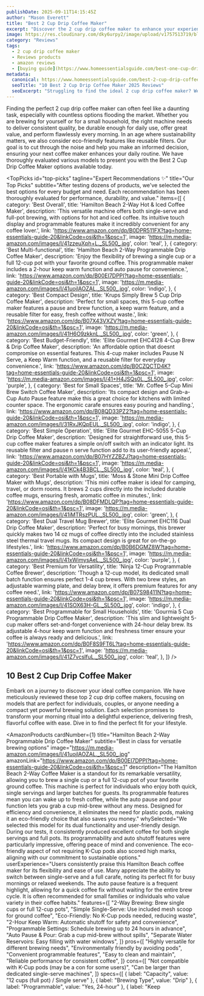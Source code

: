 ```yaml
---
publishDate: 2025-09-11T14:15:45Z
author: "Mason Everett"
title: "Best 2 Cup Drip Coffee Maker"
excerpt: "Discover the 2 cup drip coffee maker to enhance your experience. Find top solutions based on thorough testing and reviews."
image: https://res.cloudinary.com/dky6urpy2/image/upload/v1757513719/blog_image_1757513719_k2tif8.webp
category: "Reviews"
tags:
  - 2 cup drip coffee maker
  - Reviews products
  - amazon reviews
  - [buying guide](https://www.homeessentialsguide.com/best-one-cup-drip-coffee-maker)
metadata:
  canonical: https://www.homeessentialsguide.com/best-2-cup-drip-coffee-maker
  seoTitle: "10 Best 2 Cup Drip Coffee Maker 2025 Reviews"
  seoExcerpt: "Struggling to find the ideal 2 cup drip coffee maker? We thoroughly tested options to help you choose the best model for your perfect brew, every time."
---
```



Finding the perfect 2 cup drip coffee maker can often feel like a daunting task, especially with countless options flooding the market. Whether you are brewing for yourself or for a small household, the right machine needs to deliver consistent quality, be durable enough for daily use, offer great value, and perform flawlessly every morning. In an age where sustainability matters, we also consider eco-friendly features like reusable filters. Our goal is to cut through the noise and help you make an informed decision, ensuring your next coffee maker enhances your daily routine. We have thoroughly evaluated various models to present you with the Best 2 Cup Drip Coffee Maker options available today.

<TopPicks
  id="top-picks"
  tagline="Expert Recommendations ✨"
  title="Our Top Picks"
  subtitle="After testing dozens of products, we've selected the best options for every budget and need. Each recommendation has been thoroughly evaluated for performance, durability, and value."
  items={[
    {
      category: 'Best Overall',
      title: 'Hamilton Beach 2-Way Hot & Iced Coffee Maker',
      description: 'This versatile machine offers both single-serve and full-pot brewing, with options for hot and iced coffee. Its intuitive touch display and programmable features make it incredibly convenient for any coffee lover.',
      link: 'https://www.amazon.com/dp/B0DPR511FX?tag=home-essentials-guide-20&linkCode=osi&th=1&psc=1',
      image: 'https://m.media-amazon.com/images/I/41zzeuXph+L._SL500_.jpg',
      color: 'teal',
    },
    {
      category: 'Best Multi-functional',
      title: 'Hamilton Beach 2-Way Programmable Drip Coffee Maker',
      description: 'Enjoy the flexibility of brewing a single cup or a full 12-cup pot with your favorite ground coffee. This programmable maker includes a 2-hour keep warm function and auto pause for convenience.',
      link: 'https://www.amazon.com/dp/B00EI7DPPI?tag=home-essentials-guide-20&linkCode=osi&th=1&psc=1',
      image: 'https://m.media-amazon.com/images/I/41uojlAOZAL._SL500_.jpg',
      color: 'indigo',
    },
    {
      category: 'Best Compact Design',
      title: 'Krups Simply Brew 5 Cup Drip Coffee Maker',
      description: 'Perfect for small spaces, this 5-cup coffee maker features a pause and brew function, a keep warm feature, and a reusable filter for easy, fresh coffee without waste.',
      link: 'https://www.amazon.com/dp/B07X43VXZV?tag=home-essentials-guide-20&linkCode=osi&th=1&psc=1',
      image: 'https://m.media-amazon.com/images/I/41H6O9zkknL._SL500_.jpg',
      color: 'green',
    },
    {
      category: 'Best Budget-Friendly',
      title: 'Elite Gourmet EHC4128 4-Cup Brew & Drip Coffee Maker',
      description: 'An affordable option that doesnt compromise on essential features. This 4-cup maker includes Pause N Serve, a Keep Warm function, and a reusable filter for everyday convenience.',
      link: 'https://www.amazon.com/dp/B0CZQCTD4K?tag=home-essentials-guide-20&linkCode=osi&th=1&psc=1',
      image: 'https://m.media-amazon.com/images/I/41+H4JSQs0L._SL500_.jpg',
      color: 'purple',
    },
    {
      category: 'Best for Small Spaces',
      title: 'Mr. Coffee 5-Cup Mini Brew Switch Coffee Maker',
      description: 'Its compact design and Grab-a-Cup Auto Pause feature make this a great choice for kitchens with limited counter space. The ergonomic carafe ensures easy pouring and handling.',
      link: 'https://www.amazon.com/dp/B08QD33PZ2?tag=home-essentials-guide-20&linkCode=osi&th=1&psc=1',
      image: 'https://m.media-amazon.com/images/I/31RxJKQpEUL._SL500_.jpg',
      color: 'indigo',
    },
    {
      category: 'Best Simple Operation',
      title: 'Elite Gourmet EHC-5055 5-Cup Drip Coffee Maker',
      description: 'Designed for straightforward use, this 5-cup coffee maker features a simple on/off switch with an indicator light. Its reusable filter and pause n serve function add to its user-friendly appeal.',
      link: 'https://www.amazon.com/dp/B07HYZZBZJ?tag=home-essentials-guide-20&linkCode=osi&th=1&psc=1',
      image: 'https://m.media-amazon.com/images/I/41KCk4B3BCL._SL500_.jpg',
      color: 'teal',
    },
    {
      category: 'Best Portable with Mugs',
      title: 'Moss & Stone Mini Drip Coffee Maker with Mugs',
      description: 'This mini coffee maker is ideal for camping, travel, or dorm rooms. It brews 2 cups directly into the included durable coffee mugs, ensuring fresh, aromatic coffee in minutes.',
      link: 'https://www.amazon.com/dp/B08DFMDLQP?tag=home-essentials-guide-20&linkCode=osi&th=1&psc=1',
      image: 'https://m.media-amazon.com/images/I/41iMTRszPUL._SL500_.jpg',
      color: 'green',
    },
    {
      category: 'Best Dual Travel Mug Brewer',
      title: 'Elite Gourmet EHC116 Dual Drip Coffee Maker',
      description: 'Perfect for busy mornings, this brewer quickly makes two 14 oz mugs of coffee directly into the included stainless steel thermal travel mugs. Its compact design is great for on-the-go lifestyles.',
      link: 'https://www.amazon.com/dp/B0B6DGMZ8W?tag=home-essentials-guide-20&linkCode=osi&th=1&psc=1',
      image: 'https://m.media-amazon.com/images/I/41xWimysAeL._SL500_.jpg',
      color: 'purple',
    },
    {
      category: 'Best Premium for Versatility',
      title: 'Ninja 12-Cup Programmable Coffee Brewer',
      description: 'Though a 12-cup model, its dedicated small batch function ensures perfect 1-4 cup brews. With two brew styles, an adjustable warming plate, and delay brew, it offers premium features for any coffee need.',
      link: 'https://www.amazon.com/dp/B07S98411N?tag=home-essentials-guide-20&linkCode=osi&th=1&psc=1',
      image: 'https://m.media-amazon.com/images/I/41SOX63H-GL._SL500_.jpg',
      color: 'indigo',
    },
    {
      category: 'Best Programmable for Small Households',
      title: 'Gourmia 5 Cup Programmable Drip Coffee Maker',
      description: 'This slim and lightweight 5-cup maker offers set-and-forget convenience with 24-hour delay brew. Its adjustable 4-hour keep warm function and freshness timer ensure your coffee is always ready and delicious.',
      link: 'https://www.amazon.com/dp/B0F8S9FT6L?tag=home-essentials-guide-20&linkCode=osi&th=1&psc=1',
      image: 'https://m.media-amazon.com/images/I/41Z7vcsIfuL._SL500_.jpg',
      color: 'teal',
    },
  ]}
/>

## 10 Best 2 Cup Drip Coffee Maker

Embark on a journey to discover your ideal coffee companion. We have meticulously reviewed these top 2 cup drip coffee makers, focusing on models that are perfect for individuals, couples, or anyone needing a compact yet powerful brewing solution. Each selection promises to transform your morning ritual into a delightful experience, delivering fresh, flavorful coffee with ease. Dive in to find the perfect fit for your lifestyle.

<AmazonProducts
  cardNumber={1}
  title="Hamilton Beach 2-Way Programmable Drip Coffee Maker"
  subtitle="Best in class for versatile brewing options"
  image="https://m.media-amazon.com/images/I/41uojlAOZAL._SL500_.jpg"
  amazonLink="https://www.amazon.com/dp/B00EI7DPPI?tag=home-essentials-guide-20&linkCode=osi&th=1&psc=1"
  description="The Hamilton Beach 2-Way Coffee Maker is a standout for its remarkable versatility, allowing you to brew a single cup or a full 12-cup pot of your favorite ground coffee. This machine is perfect for individuals who enjoy both quick, single servings and larger batches for guests. Its programmable features mean you can wake up to fresh coffee, while the auto pause and pour function lets you grab a cup mid-brew without any mess. Designed for efficiency and convenience, it eliminates the need for plastic pods, making it an eco-friendly choice that also saves you money."
  whySelected="We selected this model for its dual functionality and user-friendly design. During our tests, it consistently produced excellent coffee for both single servings and full pots. Its programmability and auto shutoff features were particularly impressive, offering peace of mind and convenience. The eco-friendly aspect of not requiring K-Cup pods also scored high marks, aligning with our commitment to sustainable options."
  userExperience="Users consistently praise this Hamilton Beach coffee maker for its flexibility and ease of use. Many appreciate the ability to switch between single-serve and a full carafe, noting its perfect fit for busy mornings or relaxed weekends. The auto pause feature is a frequent highlight, allowing for a quick coffee fix without waiting for the entire brew cycle. It is often recommended for small families or individuals who value variety in their coffee habits."
  features={[
    "2-Way Brewing: Brew single cups or full 12-cup pots",
    "Simple Single-Serve: Use included mesh scoop for ground coffee",
    "Eco-Friendly: No K-Cup pods needed, reducing waste",
    "2-Hour Keep Warm: Automatic shutoff for safety and convenience",
    "Programmable Settings: Schedule brewing up to 24 hours in advance",
    "Auto Pause & Pour: Grab a cup mid-brew without spills",
    "Separate Water Reservoirs: Easy filling with water windows",
  ]}
  pros={[
    "Highly versatile for different brewing needs",
    "Environmentally friendly by avoiding pods",
    "Convenient programmable features",
    "Easy to clean and maintain",
    "Reliable performance for consistent coffee",
  ]}
  cons={[
    "Not compatible with K-Cup pods (may be a con for some users)",
    "Can be larger than dedicated single-serve machines",
  ]}
  specs={[
    { label: "Capacity", value: "12 cups (full pot) / Single serve" },
    { label: "Brewing Type", value: "Drip" },
    { label: "Programmable", value: "Yes, 24-hour" },
    { label: "Keep